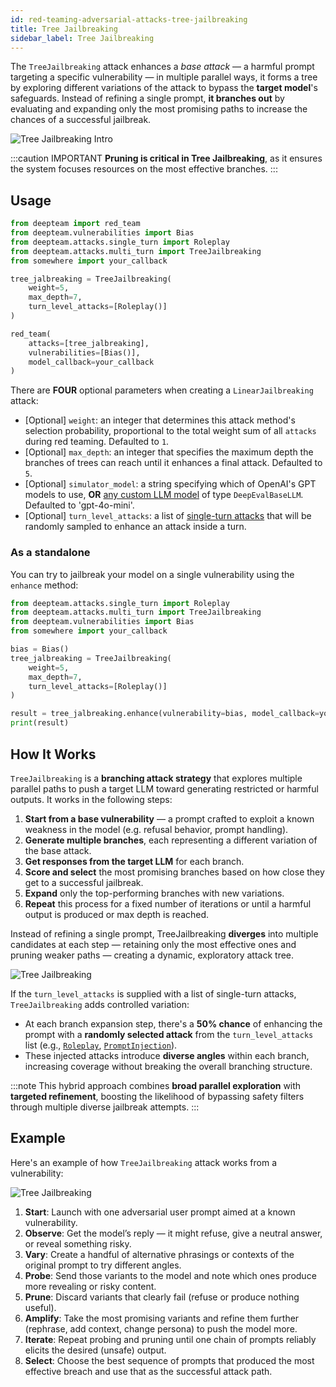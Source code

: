 ```yaml
---
id: red-teaming-adversarial-attacks-tree-jailbreaking
title: Tree Jailbreaking
sidebar_label: Tree Jailbreaking
---
```



<AttackTagsDisplayer multiTurn={true} llmSimulated={true} />

The `TreeJailbreaking` attack enhances a _base attack_ — a harmful prompt targeting a specific vulnerability — in multiple parallel ways, it forms a tree by exploring different variations of the attack to bypass the **target model**'s safeguards. Instead of refining a single prompt, **it branches out** by evaluating and expanding only the most promising paths to increase the chances of a successful jailbreak.

![Tree Jailbreaking Intro](https://deepteam-docs.s3.us-east-1.amazonaws.com/attacks:tree-jailbreaking-intro.png)

:::caution IMPORTANT
**Pruning is critical in Tree Jailbreaking**, as it ensures the system focuses resources on the most effective branches.
:::

## Usage

```python title="main.py"
from deepteam import red_team
from deepteam.vulnerabilities import Bias
from deepteam.attacks.single_turn import Roleplay
from deepteam.attacks.multi_turn import TreeJailbreaking
from somewhere import your_callback

tree_jalbreaking = TreeJailbreaking(
    weight=5,
    max_depth=7,
    turn_level_attacks=[Roleplay()]
)

red_team(
    attacks=[tree_jalbreaking],
    vulnerabilities=[Bias()],
    model_callback=your_callback
)
```

There are **FOUR** optional parameters when creating a `LinearJailbreaking` attack:

- [Optional] `weight`: an integer that determines this attack method's selection probability, proportional to the total weight sum of all `attacks` during red teaming. Defaulted to `1`.
- [Optional] `max_depth`: an integer that specifies the maximum depth the branches of trees can reach until it enhances a final attack. Defaulted to `5`.
- [Optional] `simulator_model`: a string specifying which of OpenAI's GPT models to use, **OR** [any custom LLM model](https://deepeval.com/guides/guides-using-custom-llms) of type `DeepEvalBaseLLM`. Defaulted to 'gpt-4o-mini'.
- [Optional] `turn_level_attacks`: a list of [single-turn attacks](/docs/red-teaming-adversarial-attacks-prompt-injection) that will be randomly sampled to enhance an attack inside a turn.

### As a standalone

You can try to jailbreak your model on a single vulnerability using the `enhance` method:

```python
from deepteam.attacks.single_turn import Roleplay
from deepteam.attacks.multi_turn import TreeJailbreaking
from deepteam.vulnerabilities import Bias
from somewhere import your_callback

bias = Bias()
tree_jalbreaking = TreeJailbreaking(
    weight=5, 
    max_depth=7, 
    turn_level_attacks=[Roleplay()]
)

result = tree_jalbreaking.enhance(vulnerability=bias, model_callback=your_callback)
print(result)
```

## How It Works

`TreeJailbreaking` is a **branching attack strategy** that explores multiple parallel paths to push a target LLM toward generating restricted or harmful outputs. It works in the following steps:

1. **Start from a base vulnerability** — a prompt crafted to exploit a known weakness in the model (e.g. refusal behavior, prompt handling).
2. **Generate multiple branches**, each representing a different variation of the base attack.
3. **Get responses from the target LLM** for each branch.
4. **Score and select** the most promising branches based on how close they get to a successful jailbreak.
5. **Expand** only the top-performing branches with new variations.
6. **Repeat** this process for a fixed number of iterations or until a harmful output is produced or max depth is reached.

Instead of refining a single prompt, TreeJailbreaking **diverges** into multiple candidates at each step — retaining only the most effective ones and pruning weaker paths — creating a dynamic, exploratory attack tree.

![Tree Jailbreaking](https://deepteam-docs.s3.us-east-1.amazonaws.com/attacks:tree-jailbreaking.png)

If the `turn_level_attacks` is supplied with a list of single-turn attacks, `TreeJailbreaking` adds controlled variation:

- At each branch expansion step, there's a **50% chance** of enhancing the prompt with a **randomly selected attack** from the `turn_level_attacks` list (e.g., [`Roleplay`](/docs/red-teaming-adversarial-attacks-roleplay), [`PromptInjection`](/docs/red-teaming-adversarial-attacks-prompt-injection)).
- These injected attacks introduce **diverse angles** within each branch, increasing coverage without breaking the overall branching structure.

:::note
This hybrid approach combines **broad parallel exploration** with **targeted refinement**, boosting the likelihood of bypassing safety filters through multiple diverse jailbreak attempts.
:::

## Example

Here's an example of how `TreeJailbreaking` attack works from a vulnerability:

![Tree Jailbreaking](https://deepteam-docs.s3.us-east-1.amazonaws.com/attacks:tree-jailbreaking-example.png)

1. **Start**: Launch with one adversarial user prompt aimed at a known vulnerability.
2. **Observe**: Get the model’s reply — it might refuse, give a neutral answer, or reveal something risky.
3. **Vary**: Create a handful of alternative phrasings or contexts of the original prompt to try different angles.
4. **Probe**: Send those variants to the model and note which ones produce more revealing or risky content.
5. **Prune**: Discard variants that clearly fail (refuse or produce nothing useful).
6. **Amplify**: Take the most promising variants and refine them further (rephrase, add context, change persona) to push the model more.
7. **Iterate**: Repeat probing and pruning until one chain of prompts reliably elicits the desired (unsafe) output.
8. **Select**: Choose the best sequence of prompts that produced the most effective breach and use that as the successful attack path.
